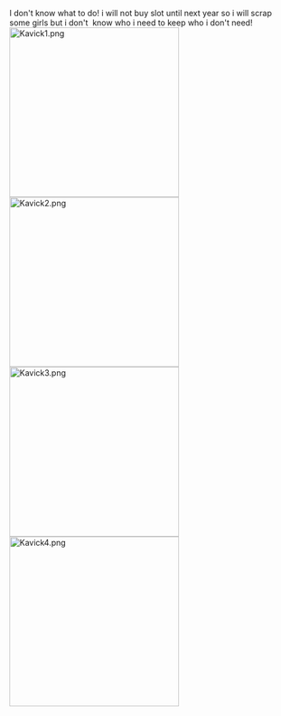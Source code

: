 I don't know what to do! i will not buy slot until next year so i will scrap some girls but i don't  know who i need to keep who i don't need![[File:Kavick1.png|thumb|300px]][[File:Kavick2.png|thumb|300px]][[File:Kavick3.png|thumb|300px]][[File:Kavick4.png|thumb|300px]]<ac_metadata title="My slot is full!" related_topics="General Discussion"> </ac_metadata>